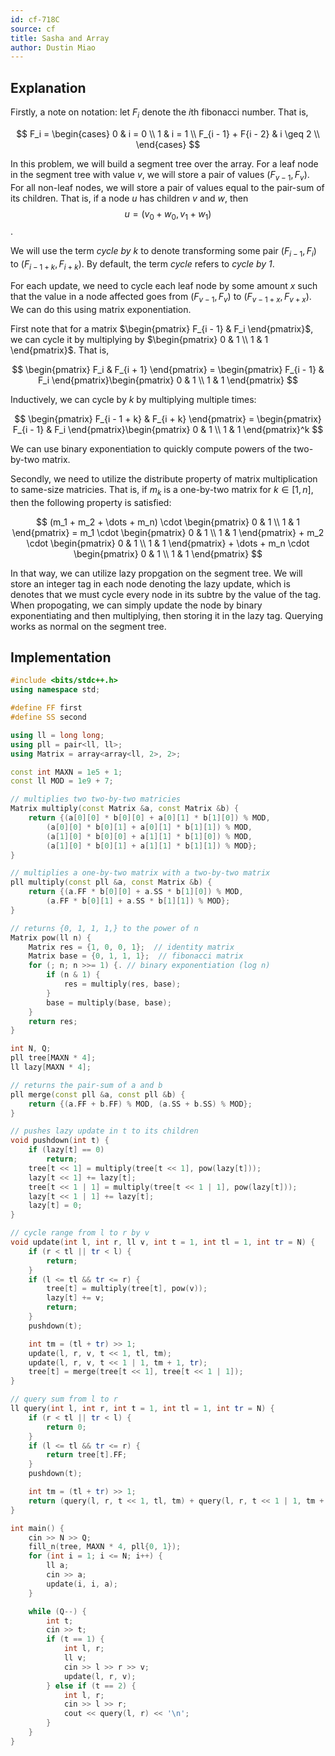 ```yaml
---
id: cf-718C
source: cf
title: Sasha and Array
author: Dustin Miao
---
```


## Explanation

Firstly, a note on notation: let $F_i$ denote the $i$th fibonacci number. That is,

$$
F_i = 
\begin{cases} 
	0 & i = 0 \\ 
	1 & i = 1 \\
	F_{i - 1} + F{i - 2} & i \geq 2 \\
\end{cases}
$$

In this problem, we will build a segment tree over the array. For a leaf node in the segment tree with value $v$, we will store a pair of values $(F_{v - 1}, F_v)$. For all non-leaf nodes, we will store a pair of values equal to the pair-sum of its children. That is, if a node $u$ has children $v$ and $w$, then $$u = (v_0 + w_0, v_1 + w_1)$$. 

We will use the term _cycle by k_ to denote transforming some pair $(F_{i - 1}, F_i)$ to $(F_{i - 1 + k}, F_{i + k})$. By default, the term _cycle_ refers to _cycle by 1_.

For each update, we need to cycle each leaf node by some amount $x$ such that the value in a node affected goes from $(F_{v - 1}, F_v)$ to $(F_{v - 1 + x}, F_{v + x})$. We can do this using matrix exponentiation.

First note that for a matrix $\begin{pmatrix} F_{i - 1} & F_i \end{pmatrix}$, we can cycle it by multiplying by $\begin{pmatrix} 0 & 1 \\ 1 & 1 \end{pmatrix}$. That is,

$$
\begin{pmatrix} F_i & F_{i + 1} \end{pmatrix} = \begin{pmatrix} F_{i - 1} & F_i \end{pmatrix}\begin{pmatrix} 0 & 1 \\ 1 & 1 \end{pmatrix}
$$

Inductively, we can cycle by $k$ by multiplying multiple times:

$$
\begin{pmatrix} F_{i - 1 + k} & F_{i + k} \end{pmatrix} = \begin{pmatrix} F_{i - 1} & F_i \end{pmatrix}\begin{pmatrix} 0 & 1 \\ 1 & 1 \end{pmatrix}^k
$$

We can use binary exponentiation to quickly compute powers of the two-by-two matrix. 

Secondly, we need to utilize the distribute property of matrix multiplication to same-size matricies. That is, if $m_k$ is a one-by-two matrix for $k \in [1, n]$, then the following property is satisfied:

$$
(m_1 + m_2 + \dots + m_n) \cdot \begin{pmatrix} 0 & 1 \\ 1 & 1 \end{pmatrix} = m_1 \cdot \begin{pmatrix} 0 & 1 \\ 1 & 1 \end{pmatrix} + m_2 \cdot \begin{pmatrix} 0 & 1 \\ 1 & 1 \end{pmatrix} + \dots + m_n \cdot \begin{pmatrix} 0 & 1 \\ 1 & 1 \end{pmatrix}
$$

In that way, we can utilize lazy propgation on the segment tree. We will store an integer tag in each node denoting the lazy update, which is denotes that we must cycle every node in its subtre by the value of the tag. When propogating, we can simply update the node by binary exponentiating and then multiplying, then storing it in the lazy tag. Querying works as normal on the segment tree. 

## Implementation

<LanguageSection>

<CPPSection>

```cpp
#include <bits/stdc++.h>
using namespace std;

#define FF first
#define SS second

using ll = long long;
using pll = pair<ll, ll>;
using Matrix = array<array<ll, 2>, 2>;

const int MAXN = 1e5 + 1;
const ll MOD = 1e9 + 7;

// multiplies two two-by-two matricies
Matrix multiply(const Matrix &a, const Matrix &b) {
	return {(a[0][0] * b[0][0] + a[0][1] * b[1][0]) % MOD, 
		(a[0][0] * b[0][1] + a[0][1] * b[1][1]) % MOD,
		(a[1][0] * b[0][0] + a[1][1] * b[1][0]) % MOD,
		(a[1][0] * b[0][1] + a[1][1] * b[1][1]) % MOD};
}

// multiplies a one-by-two matrix with a two-by-two matrix
pll multiply(const pll &a, const Matrix &b) {
	return {(a.FF * b[0][0] + a.SS * b[1][0]) % MOD, 
		(a.FF * b[0][1] + a.SS * b[1][1]) % MOD};
}

// returns {0, 1, 1, 1,} to the power of n
Matrix pow(ll n) { 
	Matrix res = {1, 0, 0, 1};  // identity matrix
	Matrix base = {0, 1, 1, 1};  // fibonacci matrix
	for (; n; n >>= 1) {. // binary exponentiation (log n)
		if (n & 1) {
			res = multiply(res, base);
		}
		base = multiply(base, base);
	}
	return res;
}

int N, Q;
pll tree[MAXN * 4];
ll lazy[MAXN * 4];

// returns the pair-sum of a and b
pll merge(const pll &a, const pll &b) {
	return {(a.FF + b.FF) % MOD, (a.SS + b.SS) % MOD};
}

// pushes lazy update in t to its children
void pushdown(int t) {
	if (lazy[t] == 0)
		return;
	tree[t << 1] = multiply(tree[t << 1], pow(lazy[t]));
	lazy[t << 1] += lazy[t];
	tree[t << 1 | 1] = multiply(tree[t << 1 | 1], pow(lazy[t]));
	lazy[t << 1 | 1] += lazy[t];
	lazy[t] = 0;
}

// cycle range from l to r by v
void update(int l, int r, ll v, int t = 1, int tl = 1, int tr = N) {
	if (r < tl || tr < l) {
		return;
	}
	if (l <= tl && tr <= r) {
		tree[t] = multiply(tree[t], pow(v));
		lazy[t] += v;
		return;
	}
	pushdown(t);

	int tm = (tl + tr) >> 1;
	update(l, r, v, t << 1, tl, tm);
	update(l, r, v, t << 1 | 1, tm + 1, tr);
	tree[t] = merge(tree[t << 1], tree[t << 1 | 1]);
}

// query sum from l to r
ll query(int l, int r, int t = 1, int tl = 1, int tr = N) {
	if (r < tl || tr < l) {
		return 0;
	}
	if (l <= tl && tr <= r) {
		return tree[t].FF;
	}
	pushdown(t);

	int tm = (tl + tr) >> 1;
	return (query(l, r, t << 1, tl, tm) + query(l, r, t << 1 | 1, tm + 1, tr)) % MOD;
}

int main() {
	cin >> N >> Q;
	fill_n(tree, MAXN * 4, pll{0, 1});
	for (int i = 1; i <= N; i++) {
		ll a; 
		cin >> a;
		update(i, i, a);
	}

	while (Q--) {
		int t; 
		cin >> t;
		if (t == 1) {
			int l, r; 
			ll v;
			cin >> l >> r >> v;
			update(l, r, v);
		} else if (t == 2) {
			int l, r;
			cin >> l >> r;
			cout << query(l, r) << '\n';
		}
	}
}
```
</CPPSection>

</LanguageSection>
